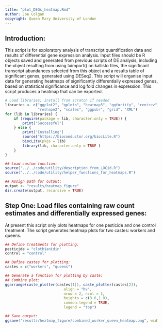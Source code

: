 ```yaml
--- 
title: "plot_DEGs_heatmap.Rmd"
author: Joe Colgan
copyright: Queen Mary University of London
--- 
```


## Introduction:

This script is for exploratory analysis of transcript quantification data and results of differential gene expression analysis.
Input files should be R objects saved and generated from previous scripts of DE analysis, including the object resulting from using tximport() on kallisto files, the significant transcript abundances selected from this object and a results table of significant genes, generated using DESeq2. 
This script will organise input data for generating heatmaps of significantly differentially expressed genes, based on statistical significance and log fold changes in expression. This script produces a heatmap that can be exported. 

```r
# Load libraries; install from scratch if needed
libraries <- c("ggplot2", "gplots", "heatmap3", "ggfortify", "rentrez",
               "reshape2", "scales", "ggpubr", "grid", "XML")
for (lib in libraries) {
    if (require(package = lib, character.only = TRUE)) {
        print("Successful")
    } else {
        print("Installing")
        source("https://bioconductor.org/biocLite.R")
        biocLite(pkgs = lib)
        library(lib, character.only = TRUE )
    }
}

## Load custom function:
source("../../code/utility/description_from_LOCid.R")
source("../../code/utility/helper_functions_for_heatmaps.R")

## Assign path for output:
output <- "results/heatmap_figure"
dir.create(output, recursive = TRUE)
```

## Step One: Load files containing raw count estimates and differentially expressed genes:
At present this script only plots heatmaps for one pesticide and one control treatment. 
The script generates heatmap plots for two castes: workers and queens.

```r
## Define treatments for plotting:
pesticide = "clothianidin"
control = "control"

## Define castes for plotting:
castes = c("workers", "queens")

## Generate a function for plotting by caste:
## Combine plot:
ggarrange(caste_plotter(castes[1]), caste_plotter(castes[2]),
                           align = "hv",
                           nrow = 2, ncol = 1,
                           heights = c(3.0,1.0),
                           common.legend = TRUE,
                           legend = "top")

## Save output:
ggsave("results/heatmap_figure/combined_worker_queen_heatmap.png", width = 20, height = 18)
```
